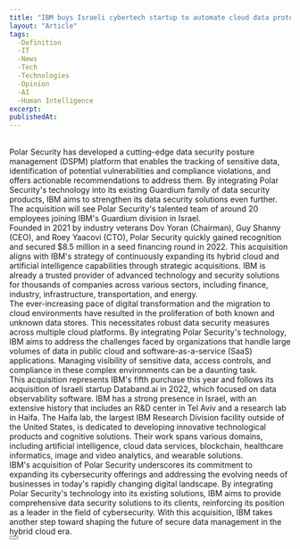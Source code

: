```yaml
---
title: "IBM buys Israeli cybertech startup to automate cloud data protection management"
layout: "Article"
tags: 
  -Definition
  -IT
  -News
  -Tech
  -Technologies
  -Opinion
  -AI
  -Human Intelligence
excerpt:
publishedAt:
---
```

<br/>
Polar Security has developed a cutting-edge data security posture management (DSPM) platform that enables the tracking of sensitive data, identification of potential vulnerabilities and compliance violations, and offers actionable recommendations to address them. By integrating Polar Security's technology into its existing Guardium family of data security products, IBM aims to strengthen its data security solutions even further. The acquisition will see Polar Security's talented team of around 20 employees joining IBM's Guardium division in Israel.
<br/>
Founded in 2021 by industry veterans Dov Yoran (Chairman), Guy Shanny (CEO), and Roey Yaacovi (CTO), Polar Security quickly gained recognition and secured $8.5 million in a seed financing round in 2022. This acquisition aligns with IBM's strategy of continuously expanding its hybrid cloud and artificial intelligence capabilities through strategic acquisitions. IBM is already a trusted provider of advanced technology and security solutions for thousands of companies across various sectors, including finance, industry, infrastructure, transportation, and energy.
<br/>
The ever-increasing pace of digital transformation and the migration to cloud environments have resulted in the proliferation of both known and unknown data stores. This necessitates robust data security measures across multiple cloud platforms. By integrating Polar Security's technology, IBM aims to address the challenges faced by organizations that handle large volumes of data in public cloud and software-as-a-service (SaaS) applications. Managing visibility of sensitive data, access controls, and compliance in these complex environments can be a daunting task.
<br/>
This acquisition represents IBM's fifth purchase this year and follows its acquisition of Israeli startup Databand.ai in 2022, which focused on data observability software. IBM has a strong presence in Israel, with an extensive history that includes an R&D center in Tel Aviv and a research lab in Haifa. The Haifa lab, the largest IBM Research Division facility outside of the United States, is dedicated to developing innovative technological products and cognitive solutions. Their work spans various domains, including artificial intelligence, cloud data services, blockchain, healthcare informatics, image and video analytics, and wearable solutions.
<br/>
IBM's acquisition of Polar Security underscores its commitment to expanding its cybersecurity offerings and addressing the evolving needs of businesses in today's rapidly changing digital landscape. By integrating Polar Security's technology into its existing solutions, IBM aims to provide comprehensive data security solutions to its clients, reinforcing its position as a leader in the field of cybersecurity. With this acquisition, IBM takes another step toward shaping the future of secure data management in the hybrid cloud era.
<br/>
<Button
  address="https://www.timesofisrael.com/ibm-buys-israeli-cyber-startup-to-automate-cloud-data-protection-management/"
  text="Source"
/>